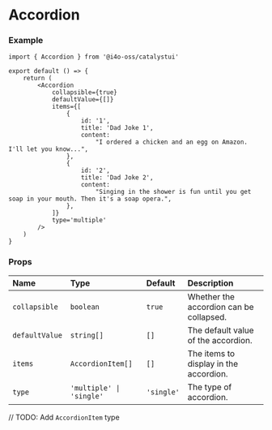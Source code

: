 
# Accordion

<DemoCard>
	<Accordion
		defaultValue={[]}
		items={[
			{
				id: '1',
				title: 'Dad Joke 1',
				content:
					"I ordered a chicken and an egg on Amazon. I'll let you know...",
			},
			{
				id: '2',
				title: 'Dad Joke 2',
				content:
					"Singing in the shower is fun until you get soap in your mouth. Then it's a soap opera.",
			},
		]}
		type='multiple'
	/>
</DemoCard>

### Example

```tsx
import { Accordion } from '@i4o-oss/catalystui'

export default () => {
	return (
		<Accordion
			collapsible={true}
			defaultValue={[]}
			items={[
				{
					id: '1',
					title: 'Dad Joke 1',
					content:
						"I ordered a chicken and an egg on Amazon. I'll let you know...",
				},
				{
					id: '2',
					title: 'Dad Joke 2',
					content:
						"Singing in the shower is fun until you get soap in your mouth. Then it's a soap opera.",
				},
			]}
			type='multiple'
		/>
	)
}
```

### Props

| Name           | Type                     | Default    | Description                             |
| :------------- | :----------------------- | :--------- | :-------------------------------------- |
| `collapsible`  | `boolean`                | `true`     | Whether the accordion can be collapsed. |
| `defaultValue` | `string[]`               | `[]`       | The default value of the accordion.     |
| `items`        | `AccordionItem[]`        | `[]`       | The items to display in the accordion.  |
| `type`         | `'multiple' \| 'single'` | `'single'` | The type of accordion.                  |

// TODO: Add `AccordionItem` type
